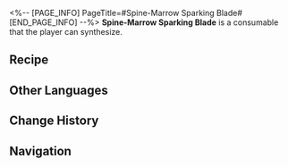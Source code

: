 <%-- [PAGE_INFO]
PageTitle=#Spine-Marrow Sparking Blade#
[END_PAGE_INFO] --%>
{{Consumable Infobox
|id          = 402030
|image       = Item Spine-Marrow Sparking Blade.png{{subst:void|<!--$UPLOAD:<<SpriteOutput/ItemFigures/402030.png>-<Item Spine-Marrow Sparking Blade.png>-<Consumable Icons>>-->}}
|type        = Attack Consumables
|rarity      = 3
|effect      = Upon use, increase ATK of all allies by 100 and CRIT DMG by 30% for the next battle.
|description = This sword is said to have been blessed by the Elation. It is definitely not a lethal weapon bringing death and slaughter, but one that brings... joy and laughter!
|effectType  = 
|effectType2 = 
|effectType3 = 
|recipe      = {{cx|Source missing}}
|source1     = [[Omni-Synthesizer]]
|source2     = 
|source3     = 
}}
{{Description|''"Have you ever danced with the devil under the faint moonlight?"''}}
'''Spine-Marrow Sparking Blade''' is a consumable that the player can synthesize.

==Recipe==
{{Recipe
|type                                           = Synthesis
|group                                          = Consumable
|Flying Sword Model                             = 1
|Sparkle's Unlimited Edition Collectible Figure = 1
|sort                                           = Flying Sword Model;Sparkle's Unlimited Edition Collectible Figure
}}

==Other Languages==
{{Other Languages
|en   = Spine-Marrow Sparking Blade
|zhs  = 花火脊髓剑
|zht  = 花火脊髓劍
|ja   = 花火脊髄剣
|ko   = 스파클 척수검
|es   = Espada medular de Sparkle
|fr   = Lame de moelle flamboyante
|ru   = Спинномозговой искрящийся меч
|th   = Spine-Marrow Sparking Blade
|vi   = Kiếm Xương Sống Tóe Lửa
|de   = Klinge des zündenden Knochenmarks
|id   = Spine-Marrow Sparking Blade
|pt   = Lâmina Cintilante de Medula Espinhal
}}

==Change History==
{{Change History|2.5}}

==Navigation==
{{Consumable Navbox}}